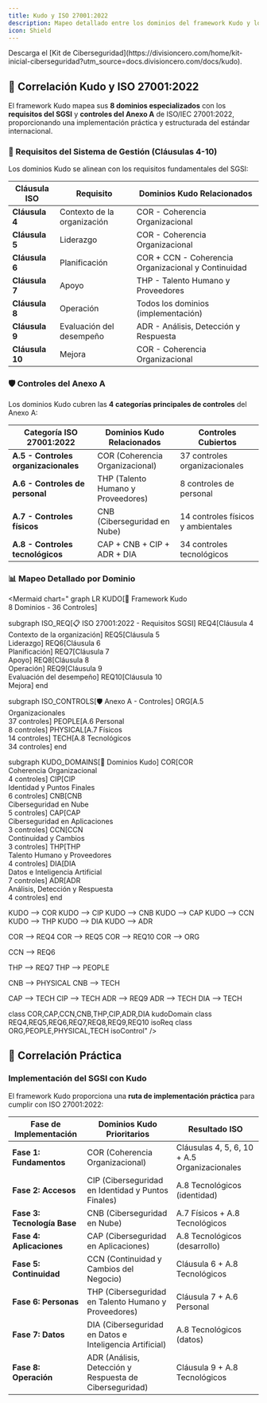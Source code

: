 ```yaml
---
title: Kudo y ISO 27001:2022
description: Mapeo detallado entre los dominios del framework Kudo y los controles de ISO/IEC 27001:2022
icon: Shield
---
```



<Callout title="Quieres aprender más?">
  Descarga el [Kit de Ciberseguridad](https://divisioncero.com/home/kit-inicial-ciberseguridad?utm_source=docs.divisioncero.com/docs/kudo).
</Callout>

## 📝 Correlación Kudo y ISO 27001:2022

El framework Kudo mapea sus **8 dominios especializados** con los **requisitos del SGSI** y **controles del Anexo A** de ISO/IEC 27001:2022, proporcionando una implementación práctica y estructurada del estándar internacional.

### 🏢 Requisitos del Sistema de Gestión (Cláusulas 4-10)

Los dominios Kudo se alinean con los requisitos fundamentales del SGSI:

| Cláusula ISO | Requisito | Dominios Kudo Relacionados |
|--------------|-----------|----------------------------|
| **Cláusula 4** | Contexto de la organización | COR - Coherencia Organizacional |
| **Cláusula 5** | Liderazgo | COR - Coherencia Organizacional |
| **Cláusula 6** | Planificación | COR + CCN - Coherencia Organizacional y Continuidad |
| **Cláusula 7** | Apoyo | THP - Talento Humano y Proveedores |
| **Cláusula 8** | Operación | Todos los dominios (implementación) |
| **Cláusula 9** | Evaluación del desempeño | ADR - Análisis, Detección y Respuesta |
| **Cláusula 10** | Mejora | COR - Coherencia Organizacional |

### 🛡️ Controles del Anexo A

Los dominios Kudo cubren las **4 categorías principales de controles** del Anexo A:

| Categoría ISO 27001:2022 | Dominios Kudo Relacionados | Controles Cubiertos |
|---------------------------|----------------------------|---------------------|
| **A.5 - Controles organizacionales** | COR (Coherencia Organizacional) | 37 controles organizacionales |
| **A.6 - Controles de personal** | THP (Talento Humano y Proveedores) | 8 controles de personal |
| **A.7 - Controles físicos** | CNB (Ciberseguridad en Nube) | 14 controles físicos y ambientales |
| **A.8 - Controles tecnológicos** | CAP + CNB + CIP + ADR + DIA | 34 controles tecnológicos |

### 📊 Mapeo Detallado por Dominio

<Mermaid
  chart="
graph LR
  KUDO[🔐 Framework Kudo<br/>8 Dominios - 36 Controles]
  
  subgraph ISO_REQ[📋 ISO 27001:2022 - Requisitos SGSI]
    REQ4[Cláusula 4<br/>Contexto de la organización]
    REQ5[Cláusula 5<br/>Liderazgo]
    REQ6[Cláusula 6<br/>Planificación]
    REQ7[Cláusula 7<br/>Apoyo]
    REQ8[Cláusula 8<br/>Operación]
    REQ9[Cláusula 9<br/>Evaluación del desempeño]
    REQ10[Cláusula 10<br/>Mejora]
  end
  
  subgraph ISO_CONTROLS[🛡️ Anexo A - Controles]
    ORG[A.5 Organizacionales<br/>37 controles]
    PEOPLE[A.6 Personal<br/>8 controles]
    PHYSICAL[A.7 Físicos<br/>14 controles]
    TECH[A.8 Tecnológicos<br/>34 controles]
  end
  
  subgraph KUDO_DOMAINS[🎯 Dominios Kudo]
    COR[COR<br/>Coherencia Organizacional<br/>4 controles]
    CIP[CIP<br/>Identidad y Puntos Finales<br/>6 controles]
    CNB[CNB<br/>Ciberseguridad en Nube<br/>5 controles]
    CAP[CAP<br/>Ciberseguridad en Aplicaciones<br/>3 controles]
    CCN[CCN<br/>Continuidad y Cambios<br/>3 controles]
    THP[THP<br/>Talento Humano y Proveedores<br/>4 controles]
    DIA[DIA<br/>Datos e Inteligencia Artificial<br/>7 controles]
    ADR[ADR<br/>Análisis, Detección y Respuesta<br/>4 controles]
  end
  
  KUDO --> COR
  KUDO --> CIP
  KUDO --> CNB
  KUDO --> CAP
  KUDO --> CCN
  KUDO --> THP
  KUDO --> DIA
  KUDO --> ADR
  
  COR --> REQ4
  COR --> REQ5
  COR --> REQ10
  COR --> ORG
  
  CCN --> REQ6
  
  THP --> REQ7
  THP --> PEOPLE
  
  CNB --> PHYSICAL
  CNB --> TECH
  
  CAP --> TECH
  CIP --> TECH
  ADR --> REQ9
  ADR --> TECH
  DIA --> TECH
  
  class COR,CAP,CCN,CNB,THP,CIP,ADR,DIA kudoDomain
  class REQ4,REQ5,REQ6,REQ7,REQ8,REQ9,REQ10 isoReq
  class ORG,PEOPLE,PHYSICAL,TECH isoControl"
/>

## 🔄 Correlación Práctica

### Implementación del SGSI con Kudo

El framework Kudo proporciona una **ruta de implementación práctica** para cumplir con ISO 27001:2022:

| Fase de Implementación | Dominios Kudo Prioritarios | Resultado ISO |
|------------------------|----------------------------|---------------|
| **Fase 1: Fundamentos** | COR (Coherencia Organizacional) | Cláusulas 4, 5, 6, 10 + A.5 Organizacionales |
| **Fase 2: Accesos** | CIP (Ciberseguridad en Identidad y Puntos Finales) | A.8 Tecnológicos (identidad) |
| **Fase 3: Tecnología Base** | CNB (Ciberseguridad en Nube) | A.7 Físicos + A.8 Tecnológicos |
| **Fase 4: Aplicaciones** | CAP (Ciberseguridad en Aplicaciones) | A.8 Tecnológicos (desarrollo) |
| **Fase 5: Continuidad** | CCN (Continuidad y Cambios del Negocio) | Cláusula 6 + A.8 Tecnológicos |
| **Fase 6: Personas** | THP (Ciberseguridad en Talento Humano y Proveedores) | Cláusula 7 + A.6 Personal |
| **Fase 7: Datos** | DIA (Ciberseguridad en Datos e Inteligencia Artificial) | A.8 Tecnológicos (datos) |
| **Fase 8: Operación** | ADR (Análisis, Detección y Respuesta de Ciberseguridad) | Cláusula 9 + A.8 Tecnológicos |

